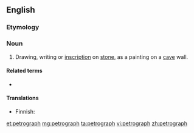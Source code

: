 ==English==

===Etymology===
{{confix|en|petro|graph}}

===Noun===
{{en-noun}}

# Drawing, writing or [[inscription]] on [[stone]], as a painting on a [[cave]] wall.

====Related terms====
* {{l|en|petroglyph}}

====Translations====
{{trans-top|drawing, writing or inscription on stone}}
* Finnish: {{t+|fi|kalliopiirros}}
{{trans-mid}}
{{trans-bottom}}

[[et:petrograph]]
[[mg:petrograph]]
[[ta:petrograph]]
[[vi:petrograph]]
[[zh:petrograph]]